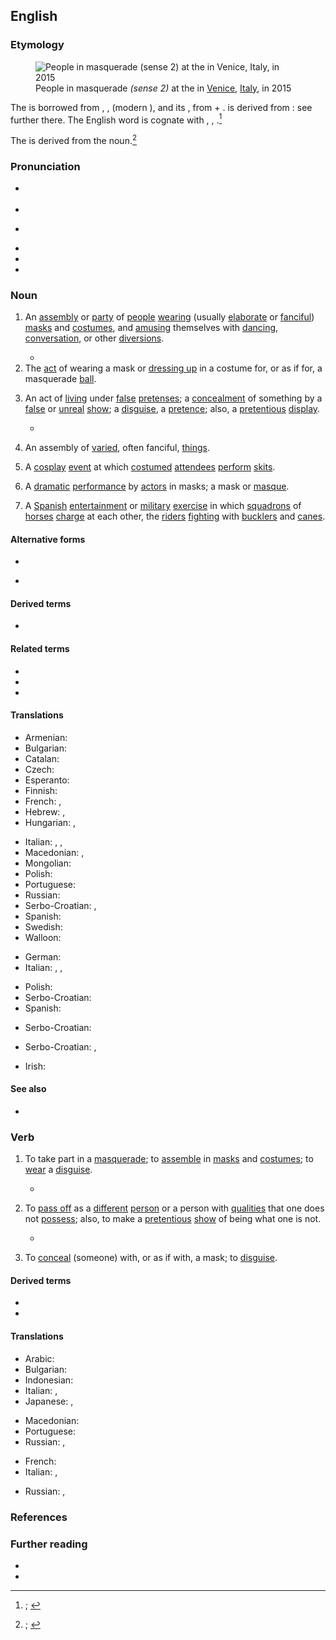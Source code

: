 ==English==
{{was wotd|2020|October|9}}

===Etymology===
[[File:Carnival venice 2015 137.JPG|thumb|People in masquerade ''(sense 2)'' at the {{w|Carnival of Venice}} in [[Venice]], [[Italy]], in 2015]]

The {{glossary|noun}} is borrowed from {{bor|en|frm|mascarade}}, {{m|frm|masquarade}}, {{m|frm|masquerade}} (modern {{cog|fr|mascarade|t=masquerade, masque; farce}}), and its {{glossary|etymon}} {{der|en|it|mascherata|t=masquerade}}, from {{m|it|maschera|t=mask}} + {{m|it|-ata}}. {{m|it||Maschera}} is derived from {{der|en|ML.|masca|t=mask}}: see further there. The English word is cognate with {{cog|LL.|masquarata}}, {{cog|pt|mascarada}}, {{cog|es|mascarada}}.<ref>{{R:OED Online|pos=n.'' and ''adj|id=114657|date=December 2000|nodot=yes}}; {{R:Lexico|pos=n}}</ref>

The {{glossary|verb}} is derived from the noun.<ref>{{R:OED Online|pos=v|id=114658|date=December 2000|nodot=yes}}; {{R:Lexico|pos=v}}</ref>

===Pronunciation===
* {{a|RP}} {{IPA|en|/ˌmæskəˈɹeɪd/|/ˈmæskəˌɹeɪd/|/ˌmɑːs-/|/ˈmɑːs-/}}
* {{audio|en|En-uk-masquerade.oga|Audio (RP)}}
* {{a|GA}} {{IPA|en|/ˌmæskəˈɹeɪd/|/ˈmæskəˌɹeɪd/}}
* {{audio|en|en-us-masquerade.mp3|Audio (GA)}}
* {{rhymes|en|eɪd}}
* {{hyphenation|en|mas|que|rade}}

===Noun===
{{en-noun}} {{term-label|en|also|attributively}}

# An [[assembly]] or [[party]] of [[person|people]] [[wear#Verb|wearing]] (usually [[elaborate#Adjective|elaborate]] or [[fanciful]]) [[mask#Noun|masks]] and [[costume#Noun|costumes]], and [[amuse|amusing]] themselves with [[dancing#Noun|dancing]], [[conversation]], or other [[diversions]].
#: {{synonyms|en|masque|q1=obsolete}}
#: {{ux|en|I was invited to the '''masquerade''' party at their home.}}
#* {{RQ:Pope Works|volume=I|chapter=The Rape of the Lock|canto=I|page=125|passage=What guards the purity of melting Maids, / In courtly Balls and midnight '''Maſquerades''', / Safe from the treach'rous friend, and daring ſpark, / The glance by day, the whiſper in the dark; / [...] / 'Tis but their ''Sylph'', the wiſe Celeſtials know, / Tho' ''Honour'' is the word with Men below.}}
# The [[act#Noun|act]] of wearing a mask or [[dress up|dressing up]] in a costume for, or as if for, a masquerade [[ball#Noun|ball]].
# {{lb|en|figuratively}} An act of [[live#Verb|living]] under [[false]] [[pretense]]s; a [[concealment]] of something by a [[false]] or [[unreal]] [[show#Noun|show]]; a [[disguise#Noun|disguise]], a [[pretence]]; also, a [[pretentious]] [[display#Noun|display]].
#* {{quote-journal|en|author=[Thomas de Quincey]|authorlink=Thomas de Quincey|title=Cicero|magazine=[[w:Blackwood's Magazine|Blackwood’s Edinburgh Magazine]]|location=Edinburgh; London|publisher=[[w:Blackwood (publishing house)|William Blackwood & Sons]],{{nb...|Edinburgh; and 22, Pall-Mall, London.}}|month=July|year=1842|volume=LII|issue=CCCXXI|page=2|pageurl=https://books.google.com/books?id=n286AQAAMAAJ&pg=PA2|column=1|oclc=1781863|passage={{w|Verres}} in the youth of {{w|Cicero}}, {{w|Catiline}} and [[w:Publius Clodius Pulcher|Clodius]] in his middle age, {{w|Mark Antony}} in his old age, have all been left to operate on the modern reader's feelings precisely through that '''masquerade''' of misrepresentation which invariably accompanied the political eloquence of Rome.}}
# {{lb|en|figuratively}} An assembly of [[varied#Adjective|varied]], often fanciful, [[thing]]s.
# {{lb|en|fandom}} A [[cosplay]] [[event]] at which [[costumed#Adjective|costumed]] [[attendee]]s [[perform]] [[skit]]s.
# {{lb|en|obsolete}} A [[dramatic]] [[performance]] by [[actor]]s in masks; a mask or [[masque#Noun|masque]].
# {{lb|en|obsolete|rare}} A [[Spanish]] [[entertainment]] or [[military]] [[exercise#Noun|exercise]] in which [[squadron]]s of [[horse#Noun|horses]] [[charge#Verb|charge]] at each other, the [[rider]]s [[fight#Verb|fighting]] with [[buckler]]s and [[cane#Noun|canes]].

====Alternative forms====
* {{l|en|mascarade}}
* {{l|en|maskerade}} {{qualifier|archaic}}

====Derived terms====
* {{l|en|masqueradish}}

====Related terms====
* {{l|en|mask}}
* {{l|en|masque}}
* {{l|en|masqueradingly}}

====Translations====
{{trans-top|party or assembly of people wearing masks and costumes}}
* Armenian: {{t+|hy|դիմակահանդես}}
* Bulgarian: {{t|bg|маскарад|m}}
* Catalan: {{t+|ca|mascarada|f}}
* Czech: {{t|cs|maškaráda|f}}
* Esperanto: {{t|eo|maskitaro}}
* Finnish: {{t+|fi|naamiaiset|p}}
* French: {{t+|fr|bal masqué}}, {{t+|fr|mascarade}}
* Hebrew: {{qualifier|formally}} {{t|he|נֶשֶׁף מַסֵּכוֹת|m|tr=nèshef masekhót}}, {{t|he|מסיבת תחפושות|f|tr=mesibàt takhposót|alt=מְסִבַּת תַּחְפֹּשׂוֹת}} {{qualifier|common}}
* Hungarian: {{t+|hu|maszkabál}}, {{t+|hu|álarcosbál}}
{{trans-mid}}
* Italian: {{t+|it|mascherata|f}}, {{t|it|ballo in maschera|m}}, {{t|it|festa in costume|f}}
* Macedonian: {{t|mk|ма́скенбал|m}}, {{t|mk|маскара́да|f}}
* Mongolian: {{t|mn|багт наадам}}
* Polish: {{t|pl|maskarada|f}}
* Portuguese: {{t|pt|baile de máscaras}}
* Russian: {{t+|ru|маскара́д|m}}
* Serbo-Croatian: {{t|sh|maskerada|f}}, {{t+|sh|maškare|f-p}}
* Spanish: {{t+|es|mascarada|f}}
* Swedish: {{t+|sv|maskerad|c}}
* Walloon: {{t|wa|mascaråde|f}}
{{trans-bottom}}

{{trans-top-also|act of living under false pretenses; concealment of something by a false or unreal show|disguise|pretence}}
* German: {{t+|de|Maskerade|f}}
* Italian: {{t+|it|farsa|f}}, {{t+|it|sceneggiata|f}}, {{t+|it|pagliacciata|f}}
{{trans-mid}}
* Polish: {{t|pl|maskarada|f}}
* Serbo-Croatian: {{t|sh|maskerada|f}}
* Spanish: {{t+|es|mascarada|f}}
{{trans-bottom}}

{{trans-top|assembly of varied, often fanciful, things}}
{{trans-mid}}
* Serbo-Croatian: {{t|sh|maskerada|f}}
{{trans-bottom}}

{{trans-top|cosplay event at which costumed attendees perform skits}}
{{trans-mid}}
* Serbo-Croatian: {{t|sh|maskerada|f}}, {{t+|sh|maškare|f-p}}
{{trans-bottom}}

{{checktrans-top}}
* Irish: {{t+check|ga|bréagriocht|m}}
{{trans-mid}}
{{trans-bottom}}

====See also====
* {{l|en|costume party}}

===Verb===
{{en-verb}}

# {{lb|en|intransitive}} To take part in a [[masquerade#Noun|masquerade]]; to [[assemble]] in [[mask#Noun|masks]] and [[costume#Noun|costumes]]; {{lb|en|loosely}} to [[wear#Verb|wear]] a [[disguise#Noun|disguise]].
#: {{ux|en|I’m going to '''masquerade''' as the wikipede. What are you going to dress up as?}}
#* {{RQ:L'Estrange Fables of Aesop|fablenumber=CCXXIV|fable=An Ass in a Lyon’s Skin|page=196|passage=There was a Freak took an ''Aſs'' in the Head, to Scoure abroad on the Ramble; and away he goes into the Woods, '''Maſquerading''' up and down in a ''Lyon's Skin''.}}
# {{lb|en|intransitive|figuratively}} To [[pass off]] as a [[different]] [[person]] or a person with [[quality#Noun|qualities]] that one does not [[possess]]; also, to make a [[pretentious]] [[show#Noun|show]] of being what one is not.
#: {{ux|en|He '''masqueraded''' as my friend until the truth finally came out.}}
#* {{quote-web|en|author=A. A. Dowd|title=''[[w:Mission: Impossible – Fallout|Fallout]]'' may be the Most Breathlessly Intense ''[[w:Mission: Impossible (film series)|Mission: Impossible]]'' Adventure Yet|archiveurl=https://web.archive.org/web/20180731040150/https://film.avclub.com/fallout-may-be-the-most-breathlessly-intense-mission-i-1827872096|archivedate=31 July 2018|work={{w|The A.V. Club}}|date=25 July 2018|passage={{w|Ethan Hunt}}, the human missile of American intelligence that {{w|Tom Cruise}} has been popping back in to play for more than 20 years now, is '''masquerading''' as a mysterious terrorist, the perfectly named John Lark, to buy back some plutonium he’s lost to a cabal of doomsday extremists.}}
# {{lb|en|transitive|rare}} To [[conceal]] (someone) with, or as if with, a mask; to [[disguise#Verb|disguise]].

====Derived terms====
* {{l|en|masquerader}}
* {{l|en|masquerading|pos=noun}}

====Translations====
{{trans-top|to conceal with masks}}
* Arabic: {{t|ar|تَنَكَّرَ}}
* Bulgarian: {{t|bg|маскирам се}}
* Indonesian: {{t+|id|samar|alt=menyamar}}
* Italian: {{t|it|travestirsi}}, {{t|it|mascherarsi}}
* Japanese: {{t|ja|成りすます|tr=[[なりすます]], narisumasu}}, {{t+|ja|装う|tr=[[よそおう]], yosōu}}
{{trans-mid}}
* Macedonian: {{t|mk|маски́ра}}
* Portuguese: {{t+|pt|mascarar}}
* Russian: {{t+|ru|маскирова́ться|impf}}, {{t+|ru|замаскирова́ться|pf}}
{{trans-bottom}}

{{trans-top|to frolic or disport in disguise}}
* French: {{t+|fr|déguiser}}
* Italian: {{t+|it|spacciarsi}}, {{t|it|travestirsi}}
{{trans-mid}}
* Russian: {{t+|ru|переодева́ться|impf}}, {{t+|ru|переоде́ться|pf}}
{{trans-bottom}}

{{trans-see|disguise}}

===References===
<references />

===Further reading===
* {{pedia|masquerade ball}}
* {{pedia|masquerade|masquerade (disambiguation)}}